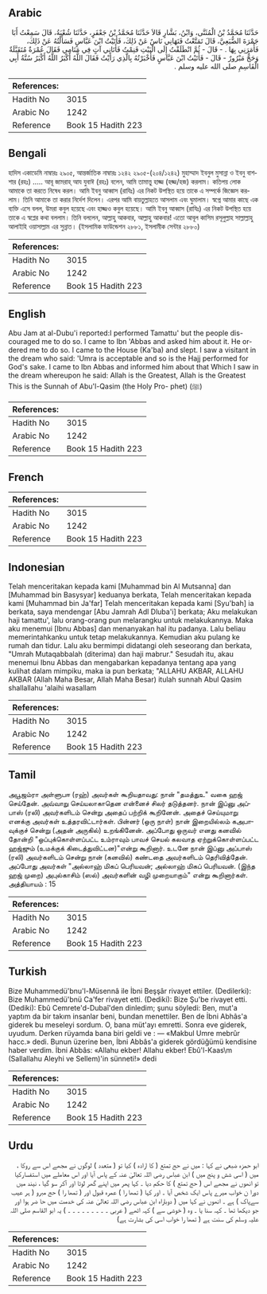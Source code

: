 ## Arabic


<div dir="rtl" lang="ar" style={{fontSize:'larger',backgroundColor:'#f8f9fa',padding:20}}>
حَدَّثَنَا مُحَمَّدُ بْنُ الْمُثَنَّى، وَابْنُ، بَشَّارٍ قَالاَ حَدَّثَنَا مُحَمَّدُ بْنُ جَعْفَرٍ، حَدَّثَنَا شُعْبَةُ، قَالَ سَمِعْتُ أَبَا جَمْرَةَ الضُّبَعِيَّ، قَالَ تَمَتَّعْتُ فَنَهَانِي نَاسٌ عَنْ ذَلِكَ، فَأَتَيْتُ ابْنَ عَبَّاسٍ فَسَأَلْتُهُ عَنْ ذَلِكَ، فَأَمَرَنِي بِهَا ‏.‏ - قَالَ - ثُمَّ انْطَلَقْتُ إِلَى الْبَيْتِ فَنِمْتُ فَأَتَانِي آتٍ فِي مَنَامِي فَقَالَ عُمْرَةٌ مُتَقَبَّلَةٌ وَحَجٌّ مَبْرُورٌ - قَالَ - فَأَتَيْتُ ابْنَ عَبَّاسٍ فَأَخْبَرْتُهُ بِالَّذِي رَأَيْتُ فَقَالَ اللَّهُ أَكْبَرُ اللَّهُ أَكْبَرُ سُنَّةُ أَبِي الْقَاسِمِ صلى الله عليه وسلم ‏.‏
</div>
<div style={{backgroundColor:'#f8f9fa',padding:20, marginBottom: 10}}><table> <thead> <tr> <th>References:</th> <th></th> </tr> </thead> <tbody><tr><td>Hadith No</td><td>3015</td></tr><tr><td>Arabic No</td><td>1242</td></tr><tr><td>Reference</td><td>Book 15 Hadith 223</td></tr></tbody></table></div>

## Bengali


<div dir="ltr" lang="bn" style={{fontSize:'larger',backgroundColor:'#f8f9fa',padding:20}}>
হাদিস একাডেমি নাম্বারঃ ২৯০৫, আন্তর্জাতিক নাম্বারঃ ১২৪২ ২৯০৫-(২০৪/১২৪২) মুহাম্মাদ ইবনুল মুসান্না ও ইবনু বাশশার (রহঃ) ..... আবূ জামরাহ্ আয যুবাঈ (রহঃ) বলেন, আমি তামাত্তু হাজ্জ (হজ্জ/হজ) করলাম। কতিপয় লোক আমাকে তা করতে নিষেধ করল। আমি ইবনু আব্বাস (রাযিঃ) এর নিকট উপস্থিত হয়ে তাকে এ সম্পর্কে জিজ্ঞেস করলাম। তিনি আমাকে তা করার নির্দেশ দিলেন। এরপর আমি বায়তুল্লাহতে আসলাম এবং ঘুমালাম। স্বপ্নে আমার কাছে এক ব্যক্তি এসে বলল, উমরা কবুল হয়েছে এবং হাজ্জও কবুল হয়েছে। আমি ইবনু আব্বাস (রাযিঃ) এর নিকট উপস্থিত হয়ে তাকে এ স্বপ্লের কথা বললাম। তিনি বললেন, আল্লাহু আকবার, আল্লাহু আকবার! এতো আবূল কাসিম রসূলুল্লাহ সাল্লাল্লাহু আলাইহি ওয়াসাল্লাম এর সুন্নাত। (ইসলামিক ফাউন্ডেশন ২৮৮১, ইসলামীক সেন্টার ২৮৮০)
</div>
<div style={{backgroundColor:'#f8f9fa',padding:20, marginBottom: 10}}><table> <thead> <tr> <th>References:</th> <th></th> </tr> </thead> <tbody><tr><td>Hadith No</td><td>3015</td></tr><tr><td>Arabic No</td><td>1242</td></tr><tr><td>Reference</td><td>Book 15 Hadith 223</td></tr></tbody></table></div>

## English


<div dir="ltr" lang="en" style={{fontSize:'larger',backgroundColor:'#f8f9fa',padding:20}}>
Abu Jam at al-Dubu'i reported:I performed Tamattu' but the people dis- couraged me to do so. I came to Ibn 'Abbas and asked him about it. He ordered me to do so. I came to the House (Ka'ba) and slept. I saw a visitant in the dream who said: 'Umra is acceptable and so is the Hajj performed for God's sake. I came to Ibn Abbas and informed him about that Which I saw in the dream whereupon he said: Allah is the Greatest, Allah is the Greatest This is the Sunnah of Abu'l-Qasim (the Holy Pro- phet) (ﷺ)
</div>
<div style={{backgroundColor:'#f8f9fa',padding:20, marginBottom: 10}}><table> <thead> <tr> <th>References:</th> <th></th> </tr> </thead> <tbody><tr><td>Hadith No</td><td>3015</td></tr><tr><td>Arabic No</td><td>1242</td></tr><tr><td>Reference</td><td>Book 15 Hadith 223</td></tr></tbody></table></div>

## French


<div dir="ltr" lang="fr" style={{fontSize:'larger',backgroundColor:'#f8f9fa',padding:20}}>

</div>
<div style={{backgroundColor:'#f8f9fa',padding:20, marginBottom: 10}}><table> <thead> <tr> <th>References:</th> <th></th> </tr> </thead> <tbody><tr><td>Hadith No</td><td>3015</td></tr><tr><td>Arabic No</td><td>1242</td></tr><tr><td>Reference</td><td>Book 15 Hadith 223</td></tr></tbody></table></div>

## Indonesian


<div dir="ltr" lang="id" style={{fontSize:'larger',backgroundColor:'#f8f9fa',padding:20}}>
Telah menceritakan kepada kami [Muhammad bin Al Mutsanna] dan [Muhammad bin Basysyar] keduanya berkata, Telah menceritakan kepada kami [Muhammad bin Ja'far] Telah menceritakan kepada kami [Syu'bah] ia berkata, saya mendengar [Abu Jamrah Adl Dluba'i] berkata; Aku melakukan haji tamattu', lalu orang-orang pun melarangku untuk melakukannya. Maka aku menemui [Ibnu Abbas] dan menanyakan hal itu padanya. Lalu beliau memerintahkanku untuk tetap melakukannya. Kemudian aku pulang ke rumah dan tidur. Lalu aku bermimpi didatangi oleh seseorang dan berkata, "Umrah Mutaqabbalah (diterima) dan haji mabrur." Sesudah itu, akau menemui Ibnu Abbas dan mengabarkan kepadanya tentang apa yang kulihat dalam mimpiku, maka ia pun berkata; "ALLAHU AKBAR, ALLAHU AKBAR (Allah Maha Besar, Allah Maha Besar) itulah sunnah Abul Qasim shallallahu 'alaihi wasallam
</div>
<div style={{backgroundColor:'#f8f9fa',padding:20, marginBottom: 10}}><table> <thead> <tr> <th>References:</th> <th></th> </tr> </thead> <tbody><tr><td>Hadith No</td><td>3015</td></tr><tr><td>Arabic No</td><td>1242</td></tr><tr><td>Reference</td><td>Book 15 Hadith 223</td></tr></tbody></table></div>

## Tamil


<div dir="ltr" lang="ta" style={{fontSize:'larger',backgroundColor:'#f8f9fa',padding:20}}>
அபூஜம்ரா அள்ளுபஈ (ரஹ்) அவர்கள் கூறியதாவது: நான் "தமத்துஉ" வகை ஹஜ் செய்தேன். அவ்வாறு செய்யலாகாதென என்னைச் சிலர் தடுத்தனர். நான் இப்னு அப்பாஸ் (ரலி) அவர்களிடம் சென்று அதைப் பற்றிக் கூறினேன். அதைச் செய்யுமாறு எனக்கு அவர்கள் உத்தரவிட்டார்கள். பின்னர் (ஒரு நாள்) நான் இறையில்லம் கஅபாவுக்குச் சென்று (அதன் அருகில்) உறங்கினேன். அப்போது ஒருவர் எனது கனவில் தோன்றி "ஒப்புக்கொள்ளப்பட்ட உம்ராவும் பாவச் செயல் கலவாத ஏற்றுக்கொள்ளப்பட்ட ஹஜ்ஜும் (உமக்குக் கிடைத்துவிட்டன)"என்று கூறினார். உடனே நான் இப்னு அப்பாஸ் (ரலி) அவர்களிடம் சென்று நான் (கனவில்) கண்டதை அவர்களிடம் தெரிவித்தேன். அப்போது அவர்கள் "அல்லாஹ் மிகப் பெரியவன்; அல்லாஹ் மிகப் பெரியவன். (இந்த ஹஜ் முறை) அபுல்காசிம் (ஸல்) அவர்களின் வழி முறையாகும்" என்று கூறினார்கள். அத்தியாயம் : 15
</div>
<div style={{backgroundColor:'#f8f9fa',padding:20, marginBottom: 10}}><table> <thead> <tr> <th>References:</th> <th></th> </tr> </thead> <tbody><tr><td>Hadith No</td><td>3015</td></tr><tr><td>Arabic No</td><td>1242</td></tr><tr><td>Reference</td><td>Book 15 Hadith 223</td></tr></tbody></table></div>

## Turkish


<div dir="ltr" lang="tr" style={{fontSize:'larger',backgroundColor:'#f8f9fa',padding:20}}>
Bize Muhammedü'bnu'l-Müsennâ ile İbni Beşşâr rivayet ettiler. (Dedilerki): Bize Muhammedü'bnü Ca'fer rivayet etti. (Dediki): Bize Şu'be rivayet etti. (Dediki): Ebû Cemrete'd-Dubaî'den dinledim; şunu söyledi: Ben, mut'a yaptım da bir takım insanlar beni, bundan menettiler. Ben de İbni Abhâs'a giderek bu meseleyi sordum. O, bana müt'ayı emretti. Sonra eve giderek, uyudum. Derken rüyamda bana biri geldi ve : — «Makbul Umre mebrûr hacc.» dedi. Bunun üzerine ben, İbni Abbâs'a giderek gördüğümü kendisine haber verdim. İbni Abbâs: «Allahu ekber! Allahu ekber! Ebû'l-Kaas\m (Sallallahu Aleyhi ve Sellem)'in sünneti!» dedi
</div>
<div style={{backgroundColor:'#f8f9fa',padding:20, marginBottom: 10}}><table> <thead> <tr> <th>References:</th> <th></th> </tr> </thead> <tbody><tr><td>Hadith No</td><td>3015</td></tr><tr><td>Arabic No</td><td>1242</td></tr><tr><td>Reference</td><td>Book 15 Hadith 223</td></tr></tbody></table></div>

## Urdu


<div dir="rtl" lang="ur" style={{fontSize:'larger',backgroundColor:'#f8f9fa',padding:20}}>
ابو حمزہ ضبعی نے کہا : میں نے حج تمتع ( کا ارادہ ) کیا تو ( متعدد ) لوگوں نے مجھے اس سے روکا ، میں ( اسی شش و پنج میں ) ابن عباس رضی اللہ تعالیٰ عنہ کے پاس آیا اور اس معاملے میں استفسارکیا تو انھوں نے مجھے اس ( حج تمتع ) کا حکم دیا ۔ کہا پھر میں اپنے گھر لوٹا اور آکر سو گیا ، نیند میں دورا ن خواب میرے پاس ایک شخص آیا ۔ اور کہا ( تمھا را ) عمرہ قبول اور ( تمھا را ) حج مبرو ( ہر عیب سےپاک ) ہے ۔ انھوں نے کہا میں ( دوباراہ ابن عباس رضی اللہ تعالیٰ عنہ کی خدمت میں حا ضر ہوا اور جو دیکھا تھا ۔ کہہ سنا یا ۔ وہ ( خوشی سے ) کہہ اٹھے ( عربی ۔ ۔ ۔ ۔ ۔ ۔ ۔ ۔ ۔ ) یہ ابو القاسم صلی اللہ علیہ وسلم کی سنت ہے ( تمھا را خواب اسی کی بشارت ہے)
</div>
<div style={{backgroundColor:'#f8f9fa',padding:20, marginBottom: 10}}><table> <thead> <tr> <th>References:</th> <th></th> </tr> </thead> <tbody><tr><td>Hadith No</td><td>3015</td></tr><tr><td>Arabic No</td><td>1242</td></tr><tr><td>Reference</td><td>Book 15 Hadith 223</td></tr></tbody></table></div>